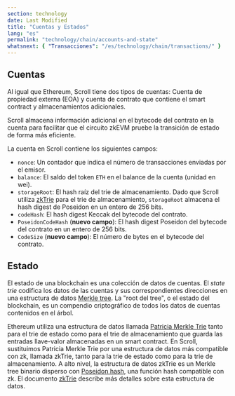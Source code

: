 ```yaml
---
section: technology
date: Last Modified
title: "Cuentas y Estados"
lang: "es"
permalink: "technology/chain/accounts-and-state"
whatsnext: { "Transacciones": "/es/technology/chain/transactions/" }
---
```


## Cuentas

Al igual que Ethereum, Scroll tiene dos tipos de cuentas: Cuenta de propiedad externa (EOA) y cuenta de contrato que contiene el smart contract y almacenamientos adicionales.

Scroll almacena información adicional en el bytecode del contrato en la cuenta para facilitar que el circuito zkEVM pruebe la transición de estado de forma más eficiente.

La cuenta en Scroll contiene los siguientes campos:

- `nonce`: Un contador que indica el número de transacciones enviadas por el emisor.
- `balance`: El saldo del token `ETH` en el balance de la cuenta (unidad en wei).
- `storageRoot`: El hash raíz del trie de almacenamiento. Dado que Scroll utiliza [zkTrie](/es/technology/sequencer/zktrie) para el trie de almacenamiento, `storageRoot` almacena el hash digest de Poseidon en un entero de 256 bits.
- `codeHash`: El hash digest Keccak del bytecode del contrato.
- `PoseidonCodeHash` (**nuevo campo**): El hash digest Poseidon del bytecode del contrato en un entero de 256 bits.
- `CodeSize` (**nuevo campo**): El número de bytes en el bytecode del contrato.

## Estado

El estado de una blockchain es una colección de datos de cuentas. El _state trie_ codifica los datos de las cuentas y sus correspondientes direcciones en una estructura de datos [Merkle tree](https://en.wikipedia.org/wiki/Merkle_tree). La "root del tree", o el estado del blockchain, es un compendio criptográfico de todos los datos de cuentas contenidos en el árbol.

Ethereum utiliza una estructura de datos llamada [Patricia Merkle Trie](https://ethereum.org/en/developers/docs/data-structures-and-encoding/patricia-merkle-trie/) tanto para el trie de estado como para el trie de almacenamiento que guarda las entradas llave-valor almacenadas en un smart contract. En Scroll, sustituimos Patricia Merkle Trie por una estructura de datos más compatible con zk, llamada zkTrie, tanto para la trie de estado como para la trie de almacenamiento. A alto nivel, la estructura de datos zkTrie es un Merkle tree binario disperso con [Poseidon hash](https://eprint.iacr.org/2019/458.pdf), una función hash compatible con zk. El documento [zkTrie](/es/technology/sequencer/zktrie) describe más detalles sobre esta estructura de datos.
